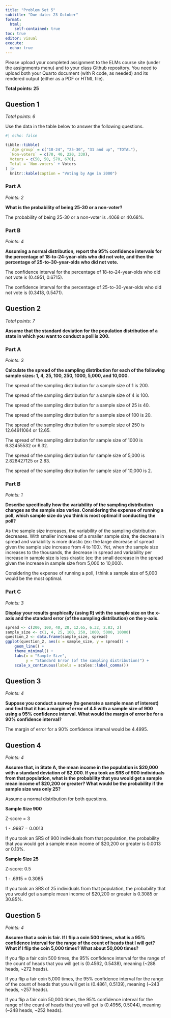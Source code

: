 ```yaml
---
title: "Problem Set 5"
subtitle: "Due date: 23 October"
format: 
  html:
    self-contained: true
toc: true
editor: visual
execute: 
  echo: true
---
```


Please upload your completed assignment to the ELMs course site (under the assignments menu) and to your class Github repository. You need to upload both your Quarto document (with R code, as needed) and its rendered output (either as a PDF or HTML file).

**Total points: 25**

## Question 1

*Total points: 6*

Use the data in the table below to answer the following questions.

```r
#| echo: false

tibble::tibble(
  `Age group` = c("18-24", "25-30", "31 and up", "TOTAL"),
  `Non-voters` = c(70, 40, 220, 330),
  Voters = c(50, 50, 570, 670),
  Total = `Non-voters` + Voters
) |> 
  knitr::kable(caption = "Voting by Age in 2000")
```

### Part A

*Points: 2*

**What is the probability of being 25-30 or a non-voter?**

The probability of being 25-30 or a non-voter is .4068 or 40.68%.

### Part B

*Points: 4*

**Assuming a normal distribution, report the 95% confidence intervals for the percentage of 18-to-24-year-olds who did not vote, and then the percentage of 25-to-30-year-olds who did not vote.**

The confidence interval for the percentage of 18-to-24-year-olds who did not vote is (0.4951, 0.6715).

The confidence interval for the percentage of 25-to-30-year-olds who did not vote is (0.3418, 0.5471).

## Question 2

*Total points:* *7*

**Assume that the standard deviation for the population distribution of a state in which you want to conduct a poll is 200.**

### Part A

*Points: 3*

**Calculate the spread of the sampling distribution for each of the following sample sizes: 1, 4, 25, 100, 250, 1000, 5,000, and 10,000.**

The spread of the sampling distribution for a sample size of 1 is 200.

The spread of the sampling distribution for a sample size of 4 is 100.

The spread of the sampling distribution for a sample size of 25 is 40.

The spread of the sampling distribution for a sample size of 100 is 20.

The spread of the sampling distribution for a sample size of 250 is 12.64911064 or 12.65.

The spread of the sampling distribution for sample size of 1000 is 6.32455532 or 6.32.

The spread of the sampling distribution for sample size of 5,000 is 2.828427125 or 2.83.

The spread of the sampling distribution for sample size of 10,000 is 2.

### Part B

*Points: 1*

**Describe specifically how the variability of the sampling distribution changes as the sample size varies. Considering the expense of running a poll, which sample size do you think is most optimal if conducting the poll?**

As the sample size increases, the variability of the sampling distribution decreases. With smaller increases of a smaller sample size, the decrease in spread and variability is more drastic (ex: the large decrease of spread given the sample size increase from 4 to 100). Yet, when the sample size increases to the thousands, the decrease in spread and variability per increase in sample size is less drastic (ex: the small decrease in the spread given the increase in sample size from 5,000 to 10,000).

Considering the expense of running a poll, I think a sample size of 5,000 would be the most optimal.

### Part C

*Points: 3*

**Display your results graphically (using R) with the sample size on the x-axis and the standard error (of the sampling distribution) on the y-axis.**

```r
spread <- c(200, 100, 40, 20, 12.65, 6.32, 2.83, 2)
sample_size <- c(1, 4, 25, 100, 250, 1000, 5000, 10000)
question_2 <- data.frame(sample_size, spread)
ggplot(question_2, aes(x = sample_size, y = spread)) +
    geom_line() +
    theme_minimal() +
    labs(x = "Sample Size",
         y = "Standard Error (of the sampling distribution)") +
    scale_x_continuous(labels = scales::label_comma())
```

## Question 3

*Points: 4*

**Suppose you conduct a survey (to generate a sample mean of interest) and find that it has a margin of error of 4.5 with a sample size of 900 using a 95% confidence interval. What would the margin of error be for a 90% confidence interval?**

The margin of error for a 90% confidence interval would be 4.4995.

## Question 4

*Points: 4*

**Assume that, in State A, the mean income in the population is \$20,000 with a standard deviation of \$2,000. If you took an SRS of 900 individuals from that population, what is the probability that you would get a sample mean income of \$20,200 or greater? What would be the probability if the sample size was only 25?**

::: callout-note
Assume a normal distribution for both questions.
:::

**Sample Size 900**

Z-score = 3

1 - .9987 = 0.0013

If you took an SRS of 900 individuals from that population, the probability that you would get a sample mean income of \$20,200 or greater is 0.0013 or 0.13%.

**Sample Size 25**

Z-score: 0.5

1 - .6915 = 0.3085

If you took an SRS of 25 individuals from that population, the probability that you would get a sample mean income of \$20,200 or greater is 0.3085 or 30.85%.

## Question 5

*Points: 4*

**Assume that a coin is fair. If I flip a coin 500 times, what is a 95% confidence interval for the range of the count of heads that I will get? What if I flip the coin 5,000 times? What about 50,000 times?**

If you flip a fair coin 500 times, the 95% confidence interval for the range of the count of heads that you will get is (0.4562, 0.5438), meaning (\~288 heads, \~272 heads).

If you flip a fair coin 5,000 times, the 95% confidence interval for the range of the count of heads that you will get is (0.4861, 0.5139), meaning (\~243 heads, \~257 heads).

If you flip a fair coin 50,000 times, the 95% confidence interval for the range of the count of heads that you will get is (0.4956, 0.5044), meaning (\~248 heads, \~252 heads).
